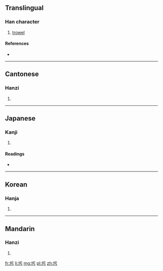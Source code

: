 ==Translingual==

===Han character===
{{Han char|rn=32|rad=土|as=03|sn=6|four=4112<sub>7</sub>|canj=土一一尸 (GMMS)}}

# [[trowel]]

====References====
* {{Han ref|kx=0223.140|dkj=04885|dj=0456.030|hdz=10418.020|uh=572C|ud=22316|bh=A664|bd=42596}}

----

==Cantonese==

===Hanzi===
{{yue-hanzi|jyut=|y=wu1}}

# {{defn|lang=yue|sort=土03}}

----

==Japanese==

===Kanji===
{{ja-kanji|grade=|rs=土03}}

# {{defn|lang=ja|sort=土03}}

====Readings====
* {{ja-readings|on=[[お]] (o), [[う]] (u)|kun=[[こて]] (kote), [[ぬる]] (nuru)}}

----

==Korean==

===Hanja===
{{ko-hanja|hangeul=오|rv=o|mr=o}}

# {{defn|lang=ko|sort=土03}}

----

==Mandarin==

===Hanzi===
{{cmn-hanzi|pin=[[de]] ([[de5]]), [[dì]] ([[di4]]), [[wū]] ([[wu1]])|wg=te<sup>5</sup>, ti<sup>4</sup>, wu<sup>1</sup>}}

# {{defn|lang=cmn|sort=土03}}

[[fr:圬]]
[[li:圬]]
[[mg:圬]]
[[pl:圬]]
[[zh:圬]]